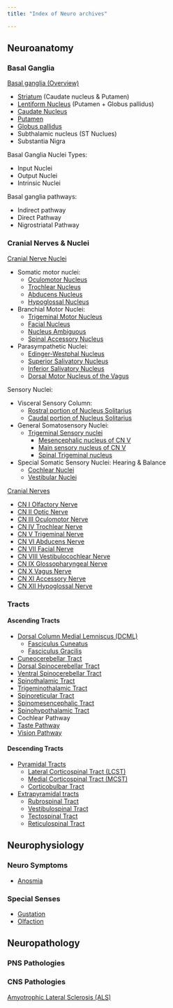 ```yaml
---
title: "Index of Neuro archives"

---
```


## Neuroanatomy

### Basal Ganglia 
[Basal ganglia (Overview)]({{< var ref-basal-ganglia.path >}})

- [Striatum]({{< var ref-striatum.path >}}) (Caudate nucleus & Putamen)
- [Lentiform Nucleus]({{< var ref-lentiform-nucleus.path >}}) (Putamen + Globus pallidus)
- [Caudate Nucleus]({{< var ref-caudate-nucleus.path >}})
- [Putamen]({{< var ref-putamen.path >}})
- [Globus pallidus]({{< var ref-globus-pallidus.path >}})
- Subthalamic nucleus (ST Nuclues)
- Substantia Nigra

Basal Ganglia Nuclei Types:

- Input Nuclei
- Output Nuclei 
- Intrinsic Nuclei

Basal ganglia pathways:

- Indirect pathway 
- Direct Pathway 
- Nigrostriatal Pathway 

### Cranial Nerves & Nuclei
[Cranial Nerve Nuclei]({{< var ref-cranial-nerve-nuclei-overview.path >}})

- Somatic motor nuclei:
    - [Oculomotor Nucleus]({{< var ref-oculomotor-nucleus.path >}})
    - [Trochlear Nucleus]({{< var ref-trochlear-nucleus.path >}})    
    - [Abducens Nucleus]({{< var ref-abducens-nucleus.path >}}) 
    - [Hypoglossal Nucleus]({{< var ref-hypoglossal-nucleus >}}) 
- Branchial Motor Nuclei:
    - [Trigeminal Motor Nucleus]({{< var ref-trigeminal-motor-nucleus.path >}})
    - [Facial Nucleus]({{< var ref-facial-nucleus.path >}}) 
    - [Nucleus Ambiguous]({{< var ref-nucleus-ambiguous.path >}}) 
    - [Spinal Accessory Nucleus]({{< var ref-spinal-accessory-nucleus.path >}}) 
- Parasympathetic Nuclei: 
    - [Edinger-Westphal Nucleus]({{< var ref-edinger-westphal-nucleus.path >}}) 
    - [Superior Salivatory Nucleus]({{< var ref-superior-salivatory-nucleus.path >}}) 
    - [Inferior Salivatory Nucleus]({{< var ref-inferior-salivatory-nucleus.path >}}) 
    - [Dorsal Motor Nucleus of the Vagus]({{< var ref-dorsal-motor-nucleus >}}) 

Sensory Nuclei:

- Visceral Sensory Column:
    - [Rostral portion of Nucleus Solitarius]({{< var ref-nucleus-solitarius.path >}}) 
    - [Caudal portion of Nucleus Solitarius]({{< var ref-nucleus-solitarius.path >}}) 
- General Somatosensory Nuclei: 
    - [Trigeminal Sensory nuclei]({{< var ref-trigeminal-sensory-nuclei.path >}}) 
        - [Mesencephalic nucleus of CN V]({{< var ref-mesencephalic-nucleus.path >}}) 
        - [Main sensory nucleus of CN V]({{< var ref-main-sensory-nucleus-of-CN-V.path >}}) 
        - [Spinal Trigeminal nucleus]({{< var ref-spinal-trigeminal-nucleus >}})
- Special Somatic Sensory Nuclei: Hearing & Balance
    - [Cochlear Nuclei]({{< var ref-cochlear-nuclei.path >}}) 
    - [Vestibular Nuclei]({{< var ref-vestibular-nuclei.path >}}) 

[Cranial Nerves]({{< var ref-cranial-nerve-overview.path >}})

- [CN I Olfactory Nerve]({{< var ref-cn1.path >}})
- [CN II Optic Nerve]({{< var ref-cn2.path >}})
- [CN III Oculomotor Nerve]({{< var ref-cn3.path >}})
- [CN IV Trochlear Nerve]({{< var ref-cn4.path >}})
- [CN V Trigeminal Nerve]({{< var ref-cn5.path >}})
- [CN VI Abducens Nerve]({{< var ref-cn6.path >}})
- [CN VII Facial Nerve]({{< var ref-cn7.path >}})
- [CN VIII Vestibulocochlear Nerve]({{< var ref-cn8.path >}})
- [CN IX Glossopharyngeal Nerve]({{< var ref-cn9.path >}})
- [CN X Vagus Nerve]({{< var ref-cn10.path >}})
- [CN XI Accessory Nerve]({{< var ref-cn11.path >}})
- [CN XII Hypoglossal Nerve]({{< var ref-cn12.path >}})

### Tracts
#### Ascending Tracts

- [Dorsal Column Medial Lemniscus (DCML)]({{< var ref-dorsal-column-medial-lemniscus.path >}})
    - [Fasciculus Cuneatus]({{< var ref-fasciculus-cuneatus.path >}})
    - [Fasciculus Gracilis]({{< var ref-fasciculus-gracilis.path >}})
- [Cuneocerebellar Tract]({{< var ref-cuneocerebellar-tract.path >}})
- [Dorsal Spinocerebellar Tract]({{< var ref-ref-dorsal-spinocerebellar-tract >}})
- [Ventral Spinocerebellar Tract]({{< var ref-ventral-spinocerebellar-tract.path >}})
- [Spinothalamic Tract]({{< var ref-spinothalamic-tract.path >}})
- [Trigeminothalamic Tract]({{< var ref-trigeminothalamic-tract.path >}})
- [Spinoreticular Tract]({{< var ref-spinoreticular-tract.path >}})
- [Spinomesencephalic Tract]({{< var ref-spinomesencephalic-tract.path >}})
- [Spinohypothalamic Tract]({{< var ref-spinohypothalamic-tract.path >}})
- Cochlear Pathway
- [Taste Pathway]({{< var ref-gustation.path >}})
- [Vision Pathway]({{< var ref-vision.path >}})

#### Descending Tracts

- [Pyramidal Tracts]({{< var ref-pyramidal-tracts.path >}})
    - [Lateral Corticospinal Tract (LCST)]({{< var ref-lateral-corticospinal-tract.path >}})
    - [Medial Corticospinal Tract (MCST)]({{< var ref-medial-corticospinal-tract.path >}})
    - [Corticobulbar Tract]({{< var ref-corticobulbar-tract.path >}})
- [Extrapyramidal tracts]({{< var ref-extrapyramidal-tracts.path >}})
    - [Rubrospinal Tract]({{< var ref-rubrospinal-tract.path >}})
    - [Vestibulospinal Tract]({{< var ref-vestibulospinal-tract.path >}})
    - [Tectospinal Tract]({{< var ref-tectospinal-tract.path >}})
    - [Reticulospinal Tract]({{< var ref-reticulospinal-tract.path >}})


## Neurophysiology
### Neuro Symptoms

- [Anosmia]({{< var ref-anosmia.path >}})

### Special Senses

- [Gustation]({{< var ref-gustation.path >}})
- [Olfaction]({{< var ref-olfaction.path >}})

## Neuropathology

### PNS Pathologies

### CNS Pathologies
[Amyotrophic Lateral Sclerosis (ALS)]({{< var ref-amyotrophic-lateral-sclerosis.path >}})
